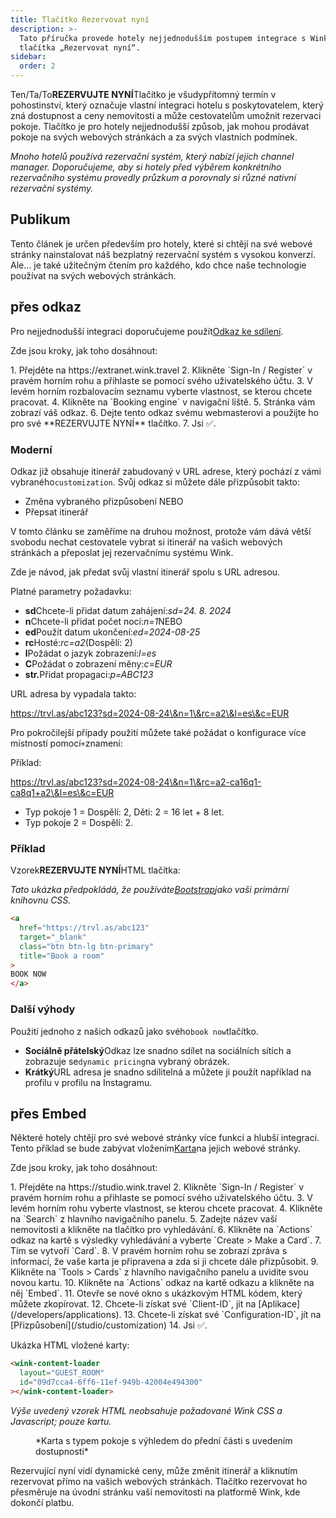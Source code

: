 ```yaml
---
title: Tlačítko Rezervovat nyní
description: >-
  Tato příručka provede hotely nejjednodušším postupem integrace s Winkem pomocí
  tlačítka „Rezervovat nyní“.
sidebar:
  order: 2
---
```


Ten/Ta/To**REZERVUJTE NYNÍ**Tlačítko je všudypřítomný termín v pohostinství, který označuje vlastní integraci hotelu s poskytovatelem, který zná dostupnost a ceny nemovitosti a může cestovatelům umožnit rezervaci pokoje. Tlačítko je pro hotely nejjednodušší způsob, jak mohou prodávat pokoje na svých webových stránkách a za svých vlastních podmínek.

*Mnoho hotelů používá rezervační systém, který nabízí jejich channel manager. Doporučujeme, aby si hotely před výběrem konkrétního rezervačního systému provedly průzkum a porovnaly si různé nativní rezervační systémy.*

## Publikum

Tento článek je určen především pro hotely, které si chtějí na své webové stránky nainstalovat náš bezplatný rezervační systém s vysokou konverzí.
Ale... je také užitečným čtením pro každého, kdo chce naše technologie používat na svých webových stránkách.

## přes odkaz

Pro nejjednodušší integraci doporučujeme použít[Odkaz ke sdílení](/studio/shareable-links).

Zde jsou kroky, jak toho dosáhnout:

<Steps>
  1. Přejděte na https://extranet.wink.travel
  2. Klikněte `Sign-In / Register` v pravém horním rohu a přihlaste se pomocí svého uživatelského účtu.
  3. V levém horním rozbalovacím seznamu vyberte vlastnost, se kterou chcete pracovat.
  4. Klikněte na `Booking engine` v navigační liště.
  5. Stránka vám zobrazí váš odkaz.
  6. Dejte tento odkaz svému webmasterovi a použijte ho pro své **REZERVUJTE NYNÍ** tlačítko.
  7. Jsi ✅.
</Steps>


### Moderní

Odkaz již obsahuje itinerář zabudovaný v URL adrese, který pochází z vámi vybraného`customization`.
Svůj odkaz si můžete dále přizpůsobit takto:

* Změna vybraného přizpůsobení NEBO
* Přepsat itinerář

V tomto článku se zaměříme na druhou možnost, protože vám dává větší svobodu nechat cestovatele vybrat si itinerář na vašich webových stránkách a přeposlat jej rezervačnímu systému Wink.

Zde je návod, jak předat svůj vlastní itinerář spolu s URL adresou.

Platné parametry požadavku:

* **sd**Chcete-li přidat datum zahájení:*sd=24. 8. 2024*
* **n**Chcete-li přidat počet nocí:*n=1*NEBO
* **ed**Použít datum ukončení:*ed=2024-08-25*
* **rc**Hosté:*rc=a2*(Dospělí: 2)
* **l**Požádat o jazyk zobrazení:*l=es*
* **C**Požádat o zobrazení měny:*c=EUR*
* **str.**&#x50;řidat propagaci:*p=ABC123*

URL adresa by vypadala takto:

https://trvl.as/abc123?sd=2024-08-24\&n=1\&rc=a2\&l=es\&c=EUR

Pro pokročilejší případy použití můžete také požádat o konfigurace více místností pomocí`+`znamení:

Příklad:

https://trvl.as/abc123?sd=2024-08-24\&n=1\&rc=a2-ca16q1-ca8q1+a2\&l=es\&c=EUR

* Typ pokoje 1 = Dospělí: 2, Děti: 2 = 16 let + 8 let.
* Typ pokoje 2 = Dospělí: 2.

### Příklad

Vzorek**REZERVUJTE NYNÍ**HTML tlačítka:

*Tato ukázka předpokládá, že používáte[Bootstrap](https://getbootstrap.com)jako vaši primární knihovnu CSS.*

```html
<a
  href="https://trvl.as/abc123"
  target="_blank"
  class="btn btn-lg btn-primary"
  title="Book a room"
>
BOOK NOW
</a>
```

### Další výhody

Použití jednoho z našich odkazů jako svého`book now`tlačítko.

* **Sociálně přátelský**Odkaz lze snadno sdílet na sociálních sítích a zobrazuje se`dynamic pricing`na vybraný obrázek.
* **Krátký**URL adresa je snadno sdílitelná a můžete ji použít například na profilu v profilu na Instagramu.

## přes Embed

Některé hotely chtějí pro své webové stránky více funkcí a hlubší integraci. Tento příklad se bude zabývat vložením[Karta](/studio/cards)na jejich webové stránky.

Zde jsou kroky, jak toho dosáhnout:

<Steps>
  1. Přejděte na https://studio.wink.travel
  2. Klikněte `Sign-In / Register` v pravém horním rohu a přihlaste se pomocí svého uživatelského účtu.
  3. V levém horním rohu vyberte vlastnost, se kterou chcete pracovat.
  4. Klikněte na `Search` z hlavního navigačního panelu.
  5. Zadejte název vaší nemovitosti a klikněte na tlačítko pro vyhledávání.
  6. Klikněte na `Actions` odkaz na kartě s výsledky vyhledávání a vyberte `Create > Make a Card`.
  7. Tím se vytvoří `Card`.
  8. V pravém horním rohu se zobrazí zpráva s informací, že vaše karta je připravena a zda si ji chcete dále přizpůsobit.
  9. Klikněte na `Tools > Cards` z hlavního navigačního panelu a uvidíte svou novou kartu.
  10. Klikněte na `Actions` odkaz na kartě odkazu a klikněte na něj `Embed`.
  11. Otevře se nové okno s ukázkovým HTML kódem, který můžete zkopírovat.
  12. Chcete-li získat své `Client-ID`, jít na [Aplikace](/developers/applications).
  13. Chcete-li získat své `Configuration-ID`, jít na [Přizpůsobení](/studio/customization)
  14. Jsi ✅.
</Steps>


Ukázka HTML vložené karty:

```html
<wink-content-loader
  layout="GUEST_ROOM"
  id="09d7cca4-6ff6-11ef-949b-42004e494300"
></wink-content-loader>
```

*Výše uvedený vzorek HTML neobsahuje požadované Wink CSS a Javascript; pouze kartu.*

<figure>
  <CloudinaryImage width="350" height="829" resize="scale" quality="best" alt="Náhled karty" src="academy/card-example" errorImage="noimage_opaque_nyrtl0.png" />

  <figcaption>*Karta s typem pokoje s výhledem do přední části s uvedením dostupnosti*</figcaption>
</figure>


Rezervující nyní vidí dynamické ceny, může změnit itinerář a kliknutím rezervovat přímo na vašich webových stránkách. Tlačítko rezervovat ho přesměruje na úvodní stránku vaší nemovitosti na platformě Wink, kde dokončí platbu.

